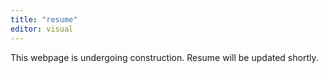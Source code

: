 ```yaml
---
title: "resume"
editor: visual
---
```


This webpage is undergoing construction. Resume will be updated shortly.
